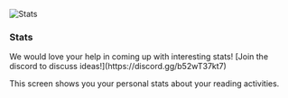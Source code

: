 
![Stats](../../../public/guides/user-settings/user-settings-stats.png)

### Stats
<Callout type="info">
   We would love your help in coming up with interesting stats! [Join the discord to discuss ideas!](https://discord.gg/b52wT37kt7)
</Callout>

This screen shows you your personal stats about your reading activities. 